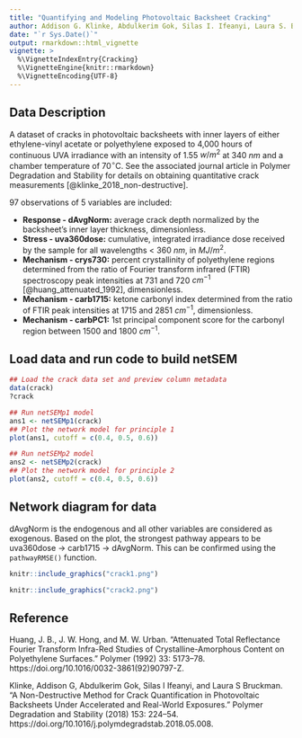 ```yaml
---
title: "Quantifying and Modeling Photovoltaic Backsheet Cracking"
author: Addison G. Klinke, Abdulkerim Gok, Silas I. Ifeanyi, Laura S. Bruckman, Roger H. French
date: "`r Sys.Date()`"
output: rmarkdown::html_vignette
vignette: >
  %\VignetteIndexEntry{Cracking}
  %\VignetteEngine{knitr::rmarkdown}
  %\VignetteEncoding{UTF-8}
---
```


Data Description
-----------------------------------

A dataset of cracks in photovoltaic backsheets with inner layers of either ethylene-vinyl acetate or polyethylene exposed to 4,000 hours of continuous UVA irradiance with an intensity of 1.55 $w/m^2$ at 340 $nm$ and a chamber temperature of 70$^\circ$C. 
See the associated journal article in Polymer Degradation and Stability for details on obtaining quantitative crack measurements [@klinke_2018_non-destructive].

97 observations of 5 variables are included: 
 
 * __Response - dAvgNorm:__ average crack depth normalized by the backsheet's inner layer thickness, dimensionless.
 * __Stress - uva360dose:__ cumulative, integrated irradiance dose received by the sample for all wavelengths $<$ 360 $nm$, in $MJ/m^2$.
 * __Mechanism - crys730:__ percent crystallinity of polyethylene regions determined from the ratio of Fourier transform infrared (FTIR) spectroscopy peak intensities at 731 and 720 $cm^{-1}$ [@huang_attenuated_1992], dimensionless.
 * __Mechanism - carb1715:__ ketone carbonyl index determined from the ratio of FTIR peak intensities at 1715 and 2851 $cm^{-1}$, dimensionless.
 * __Mechanism - carbPC1:__ 1st principal component score for the carbonyl region between 1500 and 1800 $cm^{-1}$.
 
Load data and run code to build netSEM 
------------------------------------------
```r

## Load the crack data set and preview column metadata
data(crack)
?crack

## Run netSEMp1 model
ans1 <- netSEMp1(crack)
## Plot the network model for principle 1
plot(ans1, cutoff = c(0.4, 0.5, 0.6))

## Run netSEMp2 model
ans2 <- netSEMp2(crack)
## Plot the network model for principle 2
plot(ans2, cutoff = c(0.4, 0.5, 0.6))
```

Network diagram for data
--------------------------
dAvgNorm is the endogenous and all other variables are considered as exogenous. 
Based on the plot, the strongest pathway appears to be uva360dose $\rightarrow$ carb1715 $\rightarrow$ dAvgNorm.
This can be confirmed using the `pathwayRMSE()` function.

```r
knitr::include_graphics("crack1.png")
```

```r
knitr::include_graphics("crack2.png")
```

Reference
-----------------------------------
Huang, J. B., J. W. Hong, and M. W. Urban. “Attenuated Total Reflectance Fourier Transform Infra-Red Studies of Crystalline-Amorphous Content on Polyethylene Surfaces.” Polymer (1992) 33: 5173–78. https://doi.org/10.1016/0032-3861(92)90797-Z.

Klinke, Addison G, Abdulkerim Gok, Silas I Ifeanyi, and Laura S Bruckman. “A Non-Destructive Method for Crack Quantification in Photovoltaic Backsheets Under Accelerated and Real-World Exposures.” Polymer Degradation and Stability (2018) 153: 224–54. https://doi.org/10.1016/j.polymdegradstab.2018.05.008.